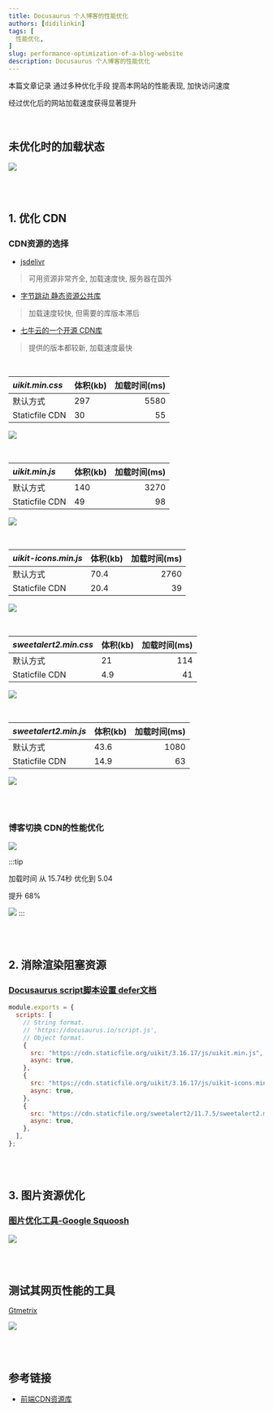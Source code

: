 ```yaml
---
title: Docusaurus 个人博客的性能优化
authors: [didilinkin]
tags: [
  性能优化,
]
slug: performance-optimization-of-a-blog-website
description: Docusaurus 个人博客的性能优化
---
```


本篇文章记录 通过多种优化手段 提高本网站的性能表现, 加快访问速度

经过优化后的网站加载速度获得显著提升

<!--truncate-->

<br />

## 未优化时的加载状态

![](./img/default-squoosh.png)

<br />
<br />

## 1. 优化 CDN

### CDN资源的选择

* [jsdelivr](https://www.jsdelivr.com/)
> 可用资源非常齐全, 加载速度快, 服务器在国外

* [字节跳动 静态资源公共库](https://cdn.bytedance.com/)
> 加载速度较快, 但需要的库版本滞后

* [七牛云的一个开源 CDN库](http://staticfile.org/)
> 提供的版本都较新, 加载速度最快

<br />

| *uikit.min.css* | 体积(kb) | 加载时间(ms) |
| :-----| :---- | ----: |
| 默认方式 | 297  | 5580 |
| Staticfile CDN | 30 | 55 |

![](./img/2-uikit.min.css.png)

<br />

| *uikit.min.js* | 体积(kb) | 加载时间(ms) |
| :-----| :---- | ----: |
| 默认方式 | 140  | 3270 |
| Staticfile CDN | 49 | 98 |

![](./img/3-uikit.min.js.png)

<br />

| *uikit-icons.min.js* | 体积(kb) | 加载时间(ms) |
| :-----| :---- | ----: |
| 默认方式 | 70.4  | 2760 |
| Staticfile CDN | 20.4 | 39 |

![](./img/3-uikit-icons.min.js.png)

<br />

| *sweetalert2.min.css* | 体积(kb) | 加载时间(ms) |
| :-----| :---- | ----: |
| 默认方式 | 21  | 114 |
| Staticfile CDN | 4.9 | 41 |

![](./img/3-sweetalert2.min.css.png)

<br />

| *sweetalert2.min.js* | 体积(kb) | 加载时间(ms) |
| :-----| :---- | ----: |
| 默认方式 | 43.6  | 1080 |
| Staticfile CDN | 14.9 | 63 |

![](./img/3-sweetalert2.min.js.png)

<br />
<br />

### 博客切换 CDN的性能优化

![](./img/1-cdn-squoosh.png)

:::tip

加载时间 从 15.74秒 优化到 5.04

提升 68%

![](./img/3-time.png)
:::

<br />
<br />

## 2. 消除渲染阻塞资源

### [Docusaurus script脚本设置 defer文档](https://docusaurus.io/zh-CN/docs/api/docusaurus-config#scripts)

```js title="docusaurus.config.js"
module.exports = {
  scripts: [
    // String format.
    // 'https://docusaurus.io/script.js',
    // Object format.
    {
      src: "https://cdn.staticfile.org/uikit/3.16.17/js/uikit.min.js",
      async: true,
    },
    {
      src: "https://cdn.staticfile.org/uikit/3.16.17/js/uikit-icons.min.js",
      async: true,
    },
    {
      src: "https://cdn.staticfile.org/sweetalert2/11.7.5/sweetalert2.min.js",
      async: true,
    },
  ],
};
```

<br />
<br />

## 3. 图片资源优化

### [图片优化工具-Google Squoosh](https://squoosh.app/)

![](./img/3-img-squoosh.png)

<br />
<br />

## 测试其网页性能的工具

[Gtmetrix](https://gtmetrix.com/)

![](./img/gtmetrix.png)

<br />
<br />

## 参考链接

* [前端CDN资源库](https://blog.csdn.net/qq_38652871/article/details/88060115)
